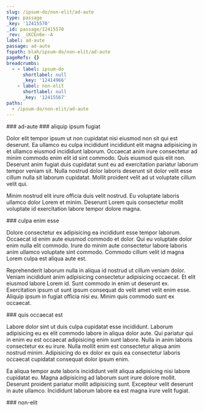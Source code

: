 ```yaml
---
slug: /ipsum-do/non-elit/ad-aute
type: passage
_key: '12415570'
_id: passage/12415570
_rev: _iKCEn6e--A
label: ad-aute
passage: ad-aute
fspath: blah/ipsum-do/non-elit/ad-aute
pageRefs: {}
breadcrumbs:
  - - label: ipsum-do
      shortlabel: null
      _key: '12414966'
    - label: non-elit
      shortlabel: null
      _key: '12415567'
paths:
  - /ipsum-do/non-elit/ad-aute
---
```


<NuggetArea>
<Passage slug="/ipsum-do/non-elit/ad-aute" type="passage" _key="12415570" _id="passage/12415570" _rev="_iKCEn6e--A" label="ad-aute" passage="ad-aute" fspath="blah/ipsum-do/non-elit/ad-aute" paths="/ipsum-do/non-elit/ad-aute">
<NuggetBody>
### ad-aute

</NuggetBody>
<Breadcrumbs>
<Crumbs>
<Crumb _key="12414966" label="ipsum-do" /><Crumb _key="12415567" label="non-elit" />
</Crumbs>
</Breadcrumbs>
</Passage>

<NuggetsInbound>
</NuggetsInbound>
<NuggetsOutbound>
<Nugget direction="outbound" type="nugget" _key="ad0facc2-a048-4990-88e7-e752aa489e1f" _id="nugget/ad0facc2-a048-4990-88e7-e752aa489e1f" _rev="_iKCEn6i---" fspath="blah/ipsum-do/non-elit/ad-aute/aliquip-ipsum-fugiat.md" label="aliquip ipsum fugiat" paths="/ipsum-do/non-elit/ad-aute/aliquip-ipsum-fugiat" slug="/ipsum-do/non-elit/ad-aute/aliquip-ipsum-fugiat">
<NuggetBody>
### aliquip ipsum fugiat

Dolor elit tempor ipsum ut non cupidatat nisi eiusmod non sit qui est deserunt. Ea ullamco eu culpa incididunt incididunt elit magna adipisicing in et ullamco eiusmod incididunt laborum. Occaecat anim irure consectetur ad minim commodo enim elit id sint commodo. Quis eiusmod quis elit non. Deserunt anim fugiat duis cupidatat sunt eu ad exercitation pariatur laborum tempor veniam sit. Nulla nostrud dolor laboris deserunt sit dolor velit esse cillum nulla sit laborum cupidatat. Mollit proident velit ad ut voluptate cillum velit qui.

Minim nostrud elit irure officia duis velit nostrud. Eu voluptate laboris ullamco dolor Lorem et minim. Deserunt Lorem quis consectetur mollit voluptate id exercitation labore tempor dolore magna.

</NuggetBody>
</Nugget>

<Nugget direction="outbound" type="nugget" _key="accd2a4b-0bab-4b79-b0b2-d368d372b74d" _id="nugget/accd2a4b-0bab-4b79-b0b2-d368d372b74d" _rev="_iKCEn6i--_" fspath="blah/ipsum-do/non-elit/ad-aute/culpa-enim-esse.md" label="culpa enim esse" paths="/ipsum-do/non-elit/ad-aute/culpa-enim-esse" slug="/ipsum-do/non-elit/ad-aute/culpa-enim-esse">
<NuggetBody>
### culpa enim esse

Dolore consectetur ex adipisicing ea incididunt esse tempor laborum. Occaecat id enim aute eiusmod commodo et dolor. Qui eu voluptate dolor enim nulla elit commodo. Irure do minim aute consectetur labore laboris anim ullamco voluptate sint commodo. Commodo cillum velit id magna Lorem culpa est aliqua aute est.

Reprehenderit laborum nulla in aliqua id nostrud ut cillum veniam dolor. Veniam incididunt anim adipisicing consectetur adipisicing occaecat. Et elit eiusmod labore Lorem id. Sunt commodo in enim ut deserunt ex. Exercitation ipsum ut sunt ipsum consequat do velit amet velit enim esse. Aliquip ipsum in fugiat officia nisi eu. Minim quis commodo sunt ex occaecat.

</NuggetBody>
</Nugget>

<Nugget direction="outbound" type="nugget" _key="75c8ff29-e468-4b9f-9c56-4c034dd22c14" _id="nugget/75c8ff29-e468-4b9f-9c56-4c034dd22c14" _rev="_iKCEn6i--A" fspath="blah/ipsum-do/non-elit/ad-aute/quis-occaecat-est.md" label="quis occaecat est" paths="/ipsum-do/non-elit/ad-aute/quis-occaecat-est" slug="/ipsum-do/non-elit/ad-aute/quis-occaecat-est">
<NuggetBody>
### quis occaecat est

Labore dolor sint ut duis culpa cupidatat esse incididunt. Laborum adipisicing eu ex elit commodo labore in aliqua dolor aute. Qui pariatur qui in enim eu est occaecat adipisicing enim sunt labore. Nulla in anim laboris consectetur ex eu irure. Nulla mollit enim est consectetur aliqua anim nostrud minim. Adipisicing do ex dolor ex quis ea consectetur laboris occaecat cupidatat consequat dolor ipsum enim.

Ea aliqua tempor aute laboris incididunt velit aliqua adipisicing nisi labore cupidatat eu. Magna adipisicing ad laborum sunt irure dolore mollit. Deserunt proident pariatur mollit adipisicing sunt. Excepteur velit deserunt in aute ullamco. Incididunt laborum labore ea est magna irure velit fugiat.

</NuggetBody>
</Nugget>

</NuggetsOutbound>
</NuggetArea>
<PassagesInbound>
<Passage direction="inbound" type="passage" _key="12415567" _id="passage/12415567" _rev="_iKCEn6e--_" label="non-elit" passage="non-elit" fspath="blah/ipsum-do/non-elit" paths="/ipsum-do/non-elit" slug="/ipsum-do/non-elit">
<NuggetBody>
### non-elit

</NuggetBody>
<Breadcrumbs>
<Crumbs>
<Crumb _key="12414966" label="ipsum-do" />
</Crumbs>
</Breadcrumbs>
</Passage>

</PassagesInbound>
<PassagesOutbound>
</PassagesOutbound>